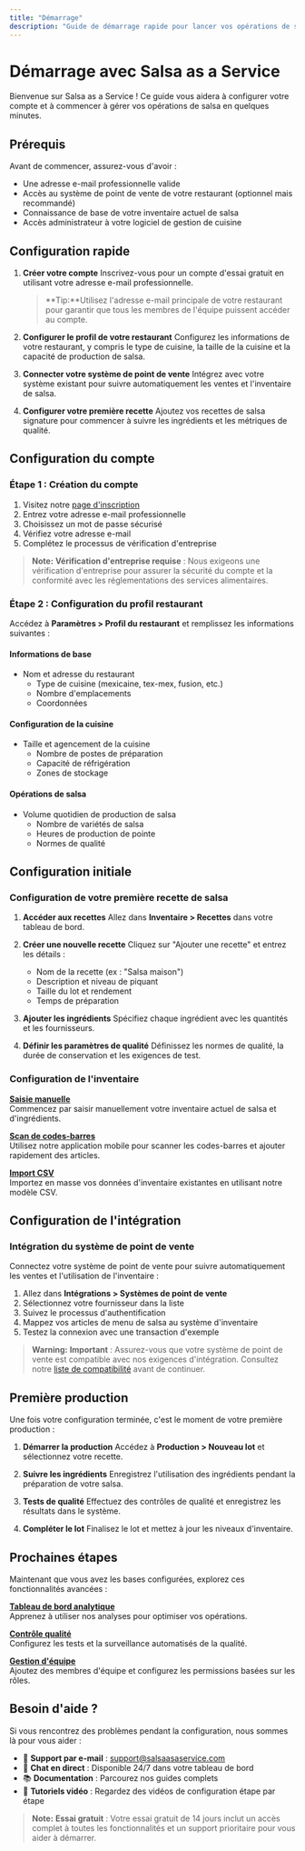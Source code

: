 ```yaml
---
title: "Démarrage"
description: "Guide de démarrage rapide pour lancer vos opérations de salsa avec Salsa as a Service"
---
```


# Démarrage avec Salsa as a Service

Bienvenue sur Salsa as a Service ! Ce guide vous aidera à configurer votre compte et à commencer à gérer vos opérations de salsa en quelques minutes.

## Prérequis

Avant de commencer, assurez-vous d'avoir :

- Une adresse e-mail professionnelle valide
- Accès au système de point de vente de votre restaurant (optionnel mais recommandé)
- Connaissance de base de votre inventaire actuel de salsa
- Accès administrateur à votre logiciel de gestion de cuisine

## Configuration rapide


1. **Créer votre compte**
   Inscrivez-vous pour un compte d'essai gratuit en utilisant votre adresse e-mail professionnelle.

    > **Tip:**Utilisez l'adresse e-mail principale de votre restaurant pour garantir que tous les membres de l'équipe puissent accéder au compte.

2. **Configurer le profil de votre restaurant**
   Configurez les informations de votre restaurant, y compris le type de cuisine, la taille de la cuisine et la capacité de production de salsa.

3. **Connecter votre système de point de vente**
   Intégrez avec votre système existant pour suivre automatiquement les ventes et l'inventaire de salsa.

4. **Configurer votre première recette**
   Ajoutez vos recettes de salsa signature pour commencer à suivre les ingrédients et les métriques de qualité.



## Configuration du compte

### Étape 1 : Création du compte

1. Visitez notre [page d'inscription](https://app.salsaasaservice.com/signup)
2. Entrez votre adresse e-mail professionnelle
3. Choisissez un mot de passe sécurisé
4. Vérifiez votre adresse e-mail
5. Complétez le processus de vérification d'entreprise

> **Note:**
**Vérification d'entreprise requise** : Nous exigeons une vérification d'entreprise pour assurer la sécurité du compte et la conformité avec les réglementations des services alimentaires.


### Étape 2 : Configuration du profil restaurant

Accédez à **Paramètres > Profil du restaurant** et remplissez les informations suivantes :


#### Informations de base

- Nom et adresse du restaurant
    - Type de cuisine (mexicaine, tex-mex, fusion, etc.)
    - Nombre d'emplacements
    - Coordonnées

#### Configuration de la cuisine

- Taille et agencement de la cuisine
    - Nombre de postes de préparation
    - Capacité de réfrigération
    - Zones de stockage

#### Opérations de salsa

- Volume quotidien de production de salsa
    - Nombre de variétés de salsa
    - Heures de production de pointe
    - Normes de qualité



## Configuration initiale

### Configuration de votre première recette de salsa


1. **Accéder aux recettes**
   Allez dans **Inventaire > Recettes** dans votre tableau de bord.

2. **Créer une nouvelle recette**
   Cliquez sur "Ajouter une recette" et entrez les détails :
    - Nom de la recette (ex : "Salsa maison")
    - Description et niveau de piquant
    - Taille du lot et rendement
    - Temps de préparation

3. **Ajouter les ingrédients**
   Spécifiez chaque ingrédient avec les quantités et les fournisseurs.

4. **Définir les paramètres de qualité**
   Définissez les normes de qualité, la durée de conservation et les exigences de test.



### Configuration de l'inventaire


**[Saisie manuelle](/guides/manual-inventory)**  
Commencez par saisir manuellement votre inventaire actuel de salsa et d'ingrédients.

**[Scan de codes-barres](/guides/barcode-scanning)**  
Utilisez notre application mobile pour scanner les codes-barres et ajouter rapidement des articles.

**[Import CSV](/guides/csv-import)**  
Importez en masse vos données d'inventaire existantes en utilisant notre modèle CSV.



## Configuration de l'intégration

### Intégration du système de point de vente

Connectez votre système de point de vente pour suivre automatiquement les ventes et l'utilisation de l'inventaire :

1. Allez dans **Intégrations > Systèmes de point de vente**
2. Sélectionnez votre fournisseur dans la liste
3. Suivez le processus d'authentification
4. Mappez vos articles de menu de salsa au système d'inventaire
5. Testez la connexion avec une transaction d'exemple

> **Warning:**
**Important** : Assurez-vous que votre système de point de vente est compatible avec nos exigences d'intégration. Consultez notre [liste de compatibilité](/integrations/pos-compatibility) avant de continuer.


## Première production

Une fois votre configuration terminée, c'est le moment de votre première production :


1. **Démarrer la production**
   Accédez à **Production > Nouveau lot** et sélectionnez votre recette.

2. **Suivre les ingrédients**
   Enregistrez l'utilisation des ingrédients pendant la préparation de votre salsa.

3. **Tests de qualité**
   Effectuez des contrôles de qualité et enregistrez les résultats dans le système.

4. **Compléter le lot**
   Finalisez le lot et mettez à jour les niveaux d'inventaire.



## Prochaines étapes

Maintenant que vous avez les bases configurées, explorez ces fonctionnalités avancées :


**[Tableau de bord analytique](/guides/analytics)**  
Apprenez à utiliser nos analyses pour optimiser vos opérations.

**[Contrôle qualité](/guides/quality-control)**  
Configurez les tests et la surveillance automatisés de la qualité.

**[Gestion d'équipe](/guides/team-management)**  
Ajoutez des membres d'équipe et configurez les permissions basées sur les rôles.



## Besoin d'aide ?

Si vous rencontrez des problèmes pendant la configuration, nous sommes là pour vous aider :

- 📧 **Support par e-mail** : support@salsaasaservice.com
- 💬 **Chat en direct** : Disponible 24/7 dans votre tableau de bord
- 📚 **Documentation** : Parcourez nos guides complets
- 🎥 **Tutoriels vidéo** : Regardez des vidéos de configuration étape par étape

> **Note:**
**Essai gratuit** : Votre essai gratuit de 14 jours inclut un accès complet à toutes les fonctionnalités et un support prioritaire pour vous aider à démarrer.

